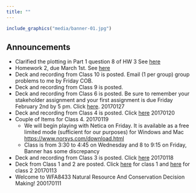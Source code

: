 ```yaml
---
title: ""
---
```


```r
include_graphics("media/banner-01.jpg")
```
<!--

library(knitr)
rmarkdown::render_site("index.Rmd")# build webpage

# rmarkdown::render_site()# build webpage
# COPY FILES TO DOCS FOR GITHUB.IO
system(paste("xcopy", 
    '"C:/Users/mcolvin/Documents/Teaching/WFA8433-Natural-Resource-Decision-Making/Course-Materials/_site"', 
    '"C:/Users/mcolvin/Documents/Teaching/WFA8433-Natural-Resource-Decision-Making/Docs"',
    "/E /C /H /R /K /O /Y")) 
  q(save="no")  

-->

## Announcements
* Clarified the plotting in Part 1 question 8 of HW 3 See [here](hw-03.html)
* Homework 2, due March 1st.  See [here](hw-02.html)
* Deck and recording from Class 10 is posted. Email (1 per group) group problems to me by Friday COB.
* Deck and recording from Class 9 is posted. 
* Deck and recording from Class 6 is posted. Be sure to remember your stakeholder assignment and your first assignment is due Friday February 2nd by 5 pm. Click [here](Class-06.html). 20170127
* Deck and recording from Class 4 is posted. Click [here](Class-04.html) 20170120
* Couple of Items for Class 4. 20170119
    * We will begin playing with Netica on Friday. It is available as a free limited mode (sufficient for our purposes) for Windows and Mac [https://www.norsys.com/download.html]( https://www.norsys.com/download.html)
    * Class is from 3:30 to 4:45 on Wednesday and 8 to 9:15 on Friday, Banner has some discrepancy
* Deck and recording from Class 3 is posted. Click [here](Class-03.html) 20170118
* Deck from Class 1 and 2 are posted. Click [here](Class-01.html) for class 1 and [here](Class-02.html) for class 2 20170113
* Welcome to WFA8433 Natural Resource And Conservation Decision Making! 200170111